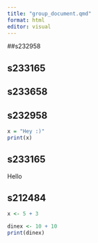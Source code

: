 ```yaml
---
title: "group_document.qmd"
format: html
editor: visual
---
```




##s232958

## s233165

## s233658


## s232958

```r
x = "Hey :)"
print(x)
```

## s233165

Hello

## s212484

```r
x <- 5 + 3
```

```r
dinex <- 10 + 10
print(dinex)
```

